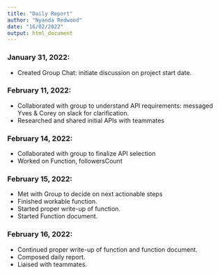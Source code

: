 ```yaml
---
title: "Daily Report"
author: "Nyanda Redwood"
date: "16/02/2022"
output: html_document
---
```


### January 31, 2022:
- Created Group Chat: initiate discussion on project start date.

### February 11, 2022:
- Collaborated with group to understand API requirements: messaged Yves & Corey on slack for clarification.
- Researched and shared initial APIs with teammates

### February 14, 2022:
- Collaborated with group to finalize API selection
- Worked on Function, followersCount

### February 15, 2022:
- Met with Group to decide on next actionable steps
- Finished workable function.
- Started proper write-up of function.
- Started Function document.

### February 16, 2022:
- Continued proper write-up of function and function document.
- Composed daily report.
- Liaised with teammates.